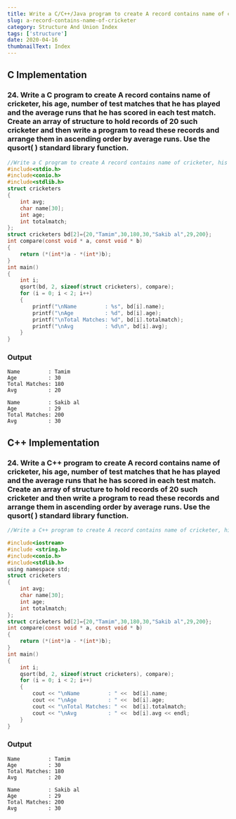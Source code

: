 ```yaml
---
title: Write a C/C++/Java program to create A record contains name of cricketer, his age, number of test matches that he has played and the average runs that he has scored in each test match. Create an array of structure to hold records of 20 such cricketer and then write a program to read these records and arrange them in ascending order by average runs. Use the qusort( ) standard library function.
slug: a-record-contains-name-of-cricketer
category: Structure And Union Index
tags: ['structure']
date: 2020-04-16
thumbnailText: Index
---
```


## C Implementation
### 24. Write a C program to create A record contains name of cricketer, his age, number of test matches that he has played and the average runs that he has scored in each test match. Create an array of structure to hold records of 20 such cricketer and then write a program to read these records and arrange them in ascending order by average runs. Use the qusort( ) standard library function.
```c
//Write a C program to create A record contains name of cricketer, his age, number of test matches that he has played and the average runs that he has scored in each test match. Create an array of structure to hold records of 20 such cricketer and then write a program to read these records and arrange them in ascending order by average runs. Use the qusort( ) standard library function.
#include<stdio.h>
#include<conio.h>
#include<stdlib.h>
struct cricketers
{
    int avg;
    char name[30];
    int age;
    int totalmatch;
};
struct cricketers bd[2]={20,"Tamim",30,180,30,"Sakib al",29,200};
int compare(const void * a, const void * b)
{
    return (*(int*)a - *(int*)b);
}
int main()
{
    int i;
    qsort(bd, 2, sizeof(struct cricketers), compare);
    for (i = 0; i < 2; i++)
    {
        printf("\nName         : %s", bd[i].name);
        printf("\nAge          : %d", bd[i].age);
        printf("\nTotal Matches: %d", bd[i].totalmatch);
        printf("\nAvg          : %d\n", bd[i].avg);
    }
}
```
### Output
```
Name         : Tamim
Age          : 30
Total Matches: 180
Avg          : 20

Name         : Sakib al
Age          : 29
Total Matches: 200
Avg          : 30
```

## C++ Implementation
### 24. Write a C++ program to create A record contains name of cricketer, his age, number of test matches that he has played and the average runs that he has scored in each test match. Create an array of structure to hold records of 20 such cricketer and then write a program to read these records and arrange them in ascending order by average runs. Use the qusort( ) standard library function.
```c
//Write a C++ program to create A record contains name of cricketer, his age, number of test matches that he has played and the average runs that he has scored in each test match. Create an array of structure to hold records of 20 such cricketer and then write a program to read these records and arrange them in ascending order by average runs. Use the qusort( ) standard library function.

#include<iostream>
#include <string.h>
#include<conio.h>
#include<stdlib.h>
using namespace std;
struct cricketers
{
    int avg;
    char name[30];
    int age;
    int totalmatch;
};
struct cricketers bd[2]={20,"Tamim",30,180,30,"Sakib al",29,200};
int compare(const void * a, const void * b)
{
    return (*(int*)a - *(int*)b);
}
int main()
{
    int i;
    qsort(bd, 2, sizeof(struct cricketers), compare);
    for (i = 0; i < 2; i++)
    {
        cout << "\nName         : " <<  bd[i].name;
        cout << "\nAge          : " <<  bd[i].age;
        cout << "\nTotal Matches: " <<  bd[i].totalmatch;
        cout << "\nAvg          : " <<  bd[i].avg << endl;
    }
}
```
### Output
```
Name         : Tamim
Age          : 30
Total Matches: 180
Avg          : 20

Name         : Sakib al
Age          : 29
Total Matches: 200
Avg          : 30
```
